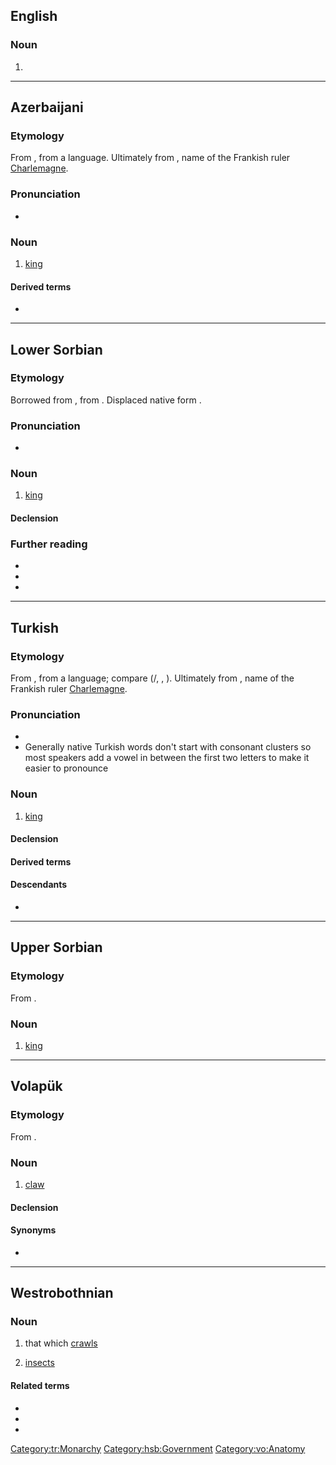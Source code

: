 {{also|Kral|král|Král|kráľ|Kráľ}}
==English==

===Noun===
{{en-noun}}

# {{archaic form of|en|kraal}}

----

==Azerbaijani==

===Etymology===
From {{bor|az|ota|قرال|tr=kral}}, from a {{der|az|zls}} language. Ultimately from {{der|az|goh|Karl}}, name of the Frankish ruler [[Charlemagne]].

===Pronunciation===
* {{audio|az|LL-Q9292 (aze)-Azerbaijani audiorecordings-kral.wav|Audio}}

===Noun===
{{head|az|noun}}

# [[king]] {{C|az|Heads of state}}

====Derived terms====
* {{l|az|krallıq}}

----

==Lower Sorbian==

===Etymology===
Borrowed from {{bor|dsb|cs|král}}, from {{der|dsb|sla-pro|*korľь}}. Displaced native form {{doublet|dsb|krol|notext=1}}.

===Pronunciation===
* {{IPA|dsb|/kral/}}

===Noun===
{{dsb-noun|m}}

# [[king]]

====Declension====
{{dsb-decl-noun-21|kral|animate=1}}

===Further reading===
* {{R:dsb:Muka}}
* {{R:dsb:Starosta}}
* {{R:WOLD|dsb|10}}

{{C|dsb|Heads of state|Monarchy|Male people}}

----

==Turkish==

===Etymology===
From {{inh|tr|ota|قرال|tr=kral}}, from a {{der|tr|zls}} language; compare {{der|tr|sla-pro|*korľь||king}} ({{cog|sh|krȃlj}}/{{m|sh|кра̑љ}}, {{cog|bg|крал}}, {{cog|sl|králj}}). Ultimately from {{der|tr|goh|Karl}}, name of the Frankish ruler [[Charlemagne]].

===Pronunciation===
* {{IPA|tr|[k(ɯ)ɾɑɫ]}}
*Generally native Turkish words don't start with consonant clusters so most speakers add a vowel in between the first two letters to make it easier to pronounce

===Noun===
{{tr-noun|ı|lar}}

# [[king]] {{gloss|head of a country}}

====Declension====
{{tr-infl-noun-c|a|poss=1}}

====Derived terms====
{{der3|tr|kraliçe|krallık|kraliyet}}

====Descendants====
* {{desc|bor=1|kmr|kral|qral}}

[[Category:tr:Monarchy]]

----

==Upper Sorbian==

===Etymology===
From {{inh|hsb|sla-pro|*korľь}}.

===Noun===
{{head|hsb|noun|g=m}}

# [[king]]

[[Category:hsb:Government]]

----

==Volapük==
===Etymology===
From {{der|vo|de|Kralle}}.

===Noun===
{{vo-noun}}

# [[claw]]

====Declension====
{{vo-decl-noun}}

====Synonyms====
* {{l|vo|kluv}}

[[Category:vo:Anatomy]]

----

==Westrobothnian==

===Noun===
{{head|gmq-bot|noun|g=n|definite|kralä}}

# {{lb|gmq-bot|collective}} that which [[crawls]]
# {{lb|gmq-bot|collective}} [[insects]]

====Related terms====
* {{l|gmq-bot|kraul}}
* {{l|gmq-bot|krääll}}
* {{l|gmq-bot|kräväl}}